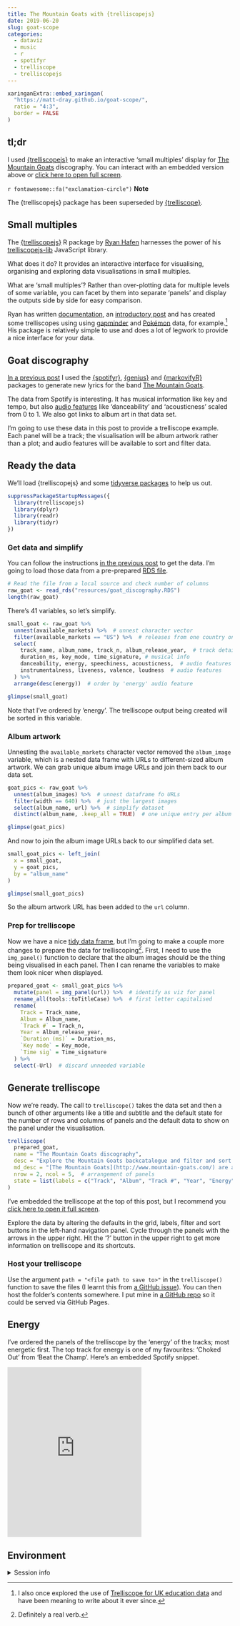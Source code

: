 ```yaml
---
title: The Mountain Goats with {trelliscopejs}
date: 2019-06-20
slug: goat-scope
categories:
  - dataviz
  - music
  - r
  - spotifyr
  - trelliscope
  - trelliscopejs
---
```


```r
xaringanExtra::embed_xaringan(
  "https://matt-dray.github.io/goat-scope/",
  ratio = "4:3",
  border = FALSE
)
```


## tl;dr

I used [{trelliscopejs}](https://hafen.github.io/trelliscopejs/) to make an interactive 'small multiples' display for [The Mountain Goats](http://www.mountain-goats.com/) discography. You can interact with an embedded version above or [click here to open full screen](https://matt-dray.github.io/goat-scope/).

<div class="tip"> 
`r fontawesome::fa("exclamation-circle")` <b>Note</b>

The {trelliscopejs} package has been superseded by [{trelliscope}](https://github.com/trelliscope/trelliscope).
</div><p>


## Small multiples

The [{trelliscopejs}](https://hafen.github.io/trelliscopejs/) R package by [Ryan Hafen](https://ryanhafen.com/) harnesses the power of his [trelliscopejs-lib](https://github.com/hafen/trelliscopejs-lib) JavaScript library.

What does it do? It provides an interactive interface for visualising, organising and exploring data visualisations in small multiples.

What are 'small multiples'? Rather than over-plotting data for multiple levels of some variable, you can facet by them into separate 'panels' and display the outputs side by side for easy comparison.

Ryan has written [documentation](https://hafen.github.io/trelliscopejs/index.html), an [introductory post](https://ryanhafen.com/blog/trelliscopejs/) and has created some trelliscopes using using  [gapminder](http://hafen.github.io/trelliscopejs-demo/gapminder/) and [Pokémon](https://ryanhafen.com/blog/pokemon/) data, for example.[^education] His package is relatively simple to use and does a lot of legwork to provide a nice interface for your data. 

## Goat discography

[In a previous post](https://www.rostrum.blog/2019/04/25/gen-tmg-lyrics/) I used the [{spotifyr}](https://www.rcharlie.com/spotifyr/), [{genius}](https://github.com/josiahparry/genius) and [{markovifyR}](https://github.com/abresler/markovifyR) packages to generate new lyrics for the band [The Mountain Goats](https://en.wikipedia.org/wiki/The_Mountain_Goats).

The data from Spotify is interesting. It has musical information like key and tempo, but also [audio features](https://developer.spotify.com/documentation/web-api/reference/tracks/get-audio-features/) like 'danceability' and 'acousticness' scaled from 0 to 1. We also got links to album art in that data set.

I'm going to use these data in this post to provide a trelliscope example. Each panel will be a track; the visualisation will be album artwork rather than a plot; and audio features will be available to sort and filter data.

## Ready the data

We'll load {trelliscopejs} and some [tidyverse packages](https://www.tidyverse.org/) to help us out.

```r
suppressPackageStartupMessages({
  library(trelliscopejs)
  library(dplyr)
  library(readr)
  library(tidyr)
})
```

### Get data and simplify

You can follow the instructions [in the previous post](https://www.rostrum.blog/2019/04/25/gen-tmg-lyrics/#get-lyrics) to get the data. I'm going to load those data from a pre-prepared [RDS file](https://www.r-bloggers.com/remember-to-use-the-rds-format/).

```r
# Read the file from a local source and check number of columns
raw_goat <- read_rds("resources/goat_discography.RDS")
length(raw_goat)
```

There's 41 variables, so let's simplify.

```r
small_goat <- raw_goat %>% 
  unnest(available_markets) %>%  # unnest character vector
  filter(available_markets == "US") %>%  # releases from one country only
  select(
    track_name, album_name, track_n, album_release_year,  # track detail
    duration_ms, key_mode, time_signature, # musical info
    danceability, energy, speechiness, acousticness,  # audio features
    instrumentalness, liveness, valence, loudness  # audio features
  ) %>%
  arrange(desc(energy))  # order by 'energy' audio feature

glimpse(small_goat)
```

Note that I've ordered by 'energy'. The trelliscope output being created will be sorted in this variable.

### Album artwork

Unnesting the `available_markets` character vector removed the `album_image` variable, which is a nested data frame with URLs to different-sized album artwork. We can grab unique album image URLs and join them back to our data set.

```r
goat_pics <- raw_goat %>%
  unnest(album_images) %>%  # unnest dataframe fo URLs
  filter(width == 640) %>%  # just the largest images
  select(album_name, url) %>%  # simplify dataset
  distinct(album_name, .keep_all = TRUE)  # one unique entry per album

glimpse(goat_pics)
```

And now to join the album image URLs back to our simplified data set.

```r
small_goat_pics <- left_join(
  x = small_goat,
  y = goat_pics,
  by = "album_name"
)

glimpse(small_goat_pics)
```

So the album artwork URL has been added to the `url` column.

### Prep for trelliscope

Now we have a nice [tidy data frame](https://r4ds.had.co.nz/tidy-data.html), but I'm going to make a couple more changes to prepare the data for trelliscoping[^verb]. First, I need to use the `img_panel()` function to declare that the album images should be the thing being visualised in each panel. Then I can rename the variables to make them look nicer when displayed.

```r
prepared_goat <- small_goat_pics %>% 
  mutate(panel = img_panel(url)) %>%  # identify as viz for panel
  rename_all(tools::toTitleCase) %>%  # first letter capitalised
  rename(
    Track = Track_name,
    Album = Album_name,
    `Track #` = Track_n,
    Year = Album_release_year,
    `Duration (ms)` = Duration_ms,
    `Key mode` = Key_mode,
    `Time sig` = Time_signature
  ) %>% 
  select(-Url)  # discard unneeded variable
```

## Generate trelliscope

Now we're ready. The call to `trelliscope()` takes the data set and then a bunch of other arguments like a title and subtitle and the default state for the number of rows and columns of panels and the default data to show on the panel under the visualisation.

```r
trelliscope(
  prepared_goat,
  name = "The Mountain Goats discography",
  desc = "Explore the Mountain Goats backcatalogue and filter and sort by audio features",
  md_desc = "[The Mountain Goats](http://www.mountain-goats.com/) are a band. Data were collected from [Genius](https://genius.com/) and [Spotify](https://www.spotify.com/) APIs using the [{genius}](https://github.com/josiahparry/genius) and [{spotifyr}](https://www.rcharlie.com/spotifyr/) R packages, respectively.",
  nrow = 2, ncol = 5,  # arrangement of panels
  state = list(labels = c("Track", "Album", "Track #", "Year", "Energy")),  # display on panels
)
```

I've embedded the trelliscope at the top of this post, but I recommend you [click here to open it full screen](https://matt-dray.github.io/goat-scope/).

Explore the data by altering the defaults in the grid, labels, filter and sort buttons in the left-hand navigation panel. Cycle through the panels with the arrows in the upper right. Hit the '?' button in the upper right to get more information on trelliscope and its shortcuts.

### Host your trelliscope

Use the argument `path = "<file path to save to>"` in the `trelliscope()` function to save the files (I learnt this from [a GitHub issue](https://github.com/hafen/trelliscopejs/issues/24#issuecomment-276883861)). You can then host the folder's contents somewhere. I put mine in [a GitHub repo](https://github.com/matt-dray/goat-scope) so it could be served via GitHub Pages.

## Energy

I've ordered the panels of the trelliscope by the 'energy' of the tracks; most energetic first. The top track for energy is one of my favourites: 'Choked Out' from 'Beat the Champ'. Here's an embedded Spotify snippet.

<iframe src="https://open.spotify.com/embed/track/6VAOhkoZypZtGFgrnIGr48" width="300" height="380" frameborder="0" allowtransparency="true" allow="encrypted-media"></iframe>

## Environment {.appendix}

<details><summary>Session info</summary>
```r
cat("Last rendered:", format(Sys.time(), usetz = TRUE)); sessionInfo()
```
</details>

[^education]: I also once explored the use of [Trelliscope for UK education data](https://matt-dray.github.io/stem-trelliscope/) and have been meaning to write about it ever since.
[^verb]: Definitely a real verb.
